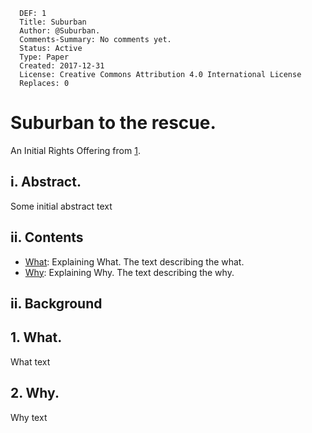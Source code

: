 <pre>
  DEF: 1
  Title: Suburban
  Author: @Suburban.
  Comments-Summary: No comments yet.
  Status: Active
  Type: Paper
  Created: 2017-12-31
  License: Creative Commons Attribution 4.0 International License
  Replaces: 0
</pre>

=Suburban to the rescue.=
An Initial Rights Offering from [https://github.com/se37301/suburban].


==i. Abstract.==
Some initial abstract text

==ii. Contents==

* [[#What|What]]: Explaining What. The text describing the what.
* [[#Why|Why]]: Explaining Why. The text describing the why.

==ii. Background==



<div id="What"></div>

==1. What.==

What text

<div id="Why"></div>

==2. Why.==

Why text
